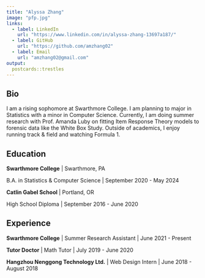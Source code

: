 ```yaml
---
title: "Alyssa Zhang"
image: "pfp.jpg"
links:
  - label: LinkedIn
    url: "https://www.linkedin.com/in/alyssa-zhang-13697a187/"
  - label: GitHub
    url: "https://github.com/amzhang02"
  - label: Email
    url: "amzhang02@gmail.com"
output:
  postcards::trestles
---
```

 
## Bio

I am a rising sophomore at Swarthmore College. I am planning to major in Statistics with a minor in Computer Science. Currently, I am doing summer research with Prof. Amanda Luby on fitting Item Response Theory models to forensic data like the White Box Study. Outside of academics, I enjoy running track & field and watching Formula 1.

## Education

**Swarthmore College** | Swarthmore, PA

B.A. in Statistics & Computer Science | September 2020 - May 2024

**Catlin Gabel School** | Portland, OR

High School Diploma | September 2016 - June 2020

## Experience

**Swarthmore College** | Summer Research Assistant | June 2021 - Present

**Tutor Doctor** | Math Tutor | July 2019 - June 2020

**Hangzhou Nenggong Technology Ltd.** | Web Design Intern | June 2018 - August 2018
